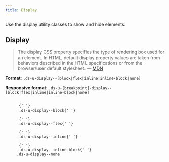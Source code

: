 ```yaml
---
title: Display
---
```


Use the display utility classes to show and hide elements.

## Display

> The display CSS property specifies the type of rendering box used for an element. In HTML, default display property values are taken from behaviors described in the HTML specifications or from the browser/user default stylesheet. &mdash; [MDN](https://developer.mozilla.org/en-US/docs/Web/CSS/display)

**Format**: `.ds-u-display--[block|flex|inline|inline-block|none]`

**Responsive format**: `.ds-u-[breakpoint]-display--[block|flex|inline|inline-block|none]`

<EmbeddedExample>
  <div>
    <code class="ds-u-display--block ds-u-padding--1 ds-u-margin-bottom--2 utility-example">
      {' '}
      .ds-u-display--block{' '}
    </code>
    <code class="ds-u-display--flex ds-u-padding--1 ds-u-margin-bottom--2 utility-example">
      {' '}
      .ds-u-display--flex{' '}
    </code>
    <code class="ds-u-display--inline ds-u-padding--1 ds-u-margin-bottom--2 utility-example">
      {' '}
      .ds-u-display--inline{' '}
    </code>
    <code class="ds-u-display--inline-block ds-u-padding--1 ds-u-margin-bottom--2 utility-example">
      {' '}
      .ds-u-display--inline-block{' '}
    </code>
    <code class="ds-u-display--none ds-u-padding--1 utility-example"> .ds-u-display--none </code>
  </div>
</EmbeddedExample>
